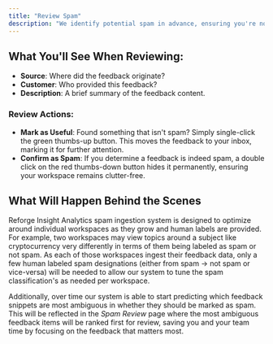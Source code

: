 ```yaml
---
title: "Review Spam"
description: "We identify potential spam in advance, ensuring you're not wading through irrelevant input."
---
```



## What You'll See When Reviewing:

- **Source**: Where did the feedback originate?
- **Customer**: Who provided this feedback?
- **Description**: A brief summary of the feedback content.

### Review Actions:

- **Mark as Useful**: Found something that isn't spam? Simply single-click the green thumbs-up button. This moves the feedback to your inbox, marking it for further attention.
- **Confirm as Spam**: If you determine a feedback is indeed spam, a double click on the red thumbs-down button hides it permanently, ensuring your workspace remains clutter-free.

## What Will Happen Behind the Scenes

Reforge Insight Analytics spam ingestion system is designed to optimize around individual workspaces as they grow and human labels are provided.
For example, two workspaces may view topics around a subject like cryptocurrency very differently in terms of them being labeled as spam or not spam.
As each of those workspaces ingest their feedback data, only a few human labeled spam designations (either from spam -> not spam or vice-versa) will be needed to allow our system to tune the spam classification's as needed per workspace.

Additionally, over time our system is able to start predicting which feedback snippets are most ambiguous in whether they should be marked as spam.
This will be reflected in the _Spam Review_ page where the most ambiguous feedback items will be ranked first for review, saving you and your team time by focusing on the feedback that matters most.
